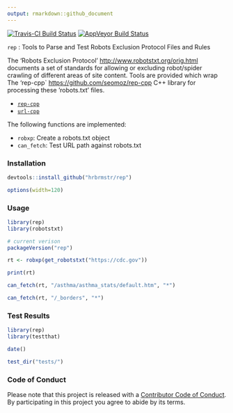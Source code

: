 ```yaml
---
output: rmarkdown::github_document
---
```


[![Travis-CI Build Status](https://travis-ci.org/hrbrmstr/rep.svg?branch=master)](https://travis-ci.org/hrbrmstr/rep) 
[![AppVeyor Build Status](https://ci.appveyor.com/api/projects/status/github/hrbrmstr/rep?branch=master&svg=true)](https://ci.appveyor.com/project/hrbrmstr/rep) 
<!-- [![Coverage Status](https://img.shields.io/codecov/c/github/hrbrmstr/rep/master.svg)](https://codecov.io/github/hrbrmstr/rep?branch=master) -->

`rep` : Tools to Parse and Test Robots Exclusion Protocol Files and Rules

The 'Robots Exclusion Protocol' <http://www.robotstxt.org/orig.html> documents a set of standards for allowing or excluding robot/spider crawling of different areas of site content. Tools are provided which wrap The 'rep-cpp` <https://github.com/seomoz/rep-cpp> C++ library for processing these 'robots.txt' files.

- [`rep-cpp`](https://github.com/seomoz/rep-cpp)
- [`url-cpp`](https://github.com/seomoz/url-cpp)

The following functions are implemented:

- `robxp`:	Create a robots.txt object
- `can_fetch`:	Test URL path against robots.txt

### Installation

```r
devtools::install_github("hrbrmstr/rep")
```

```r
options(width=120)
```

### Usage

```r
library(rep)
library(robotstxt)

# current verison
packageVersion("rep")

rt <- robxp(get_robotstxt("https://cdc.gov"))

print(rt)

can_fetch(rt, "/asthma/asthma_stats/default.htm", "*")

can_fetch(rt, "/_borders", "*")
```

### Test Results

```r
library(rep)
library(testthat)

date()

test_dir("tests/")
```

### Code of Conduct

Please note that this project is released with a [Contributor Code of Conduct](CONDUCT.md). By participating in this project you agree to abide by its terms.